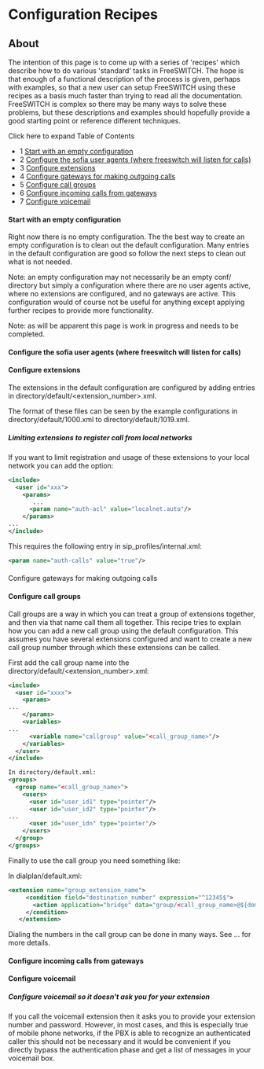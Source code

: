 
# Configuration Recipes 

 

## About

The intention of this page is to come up with a series of 'recipes' which describe how to do various 'standard' tasks in FreeSWITCH. The hope is that enough of a functional description of the process is given, perhaps with examples, so that a new user can setup FreeSWITCH using these recipes as a basis much faster than trying to read all the documentation. FreeSWITCH is complex so there may be many ways to solve these problems, but these descriptions and examples should hopefully provide a good starting point or reference different techniques.

Click here to expand Table of Contents

* 1 [Start with an empty configuration](#start-with-an-empty-configuration)
* 2 [Configure the sofia user agents (where freeswitch will listen for calls)](#configure-the-sofia-user-agents-where-freeswitch-will-listen-for-calls)
* 3 [Configure extensions](#configure-extensions)
* 4 [Configure gateways for making outgoing calls](#configure-extensions)
* 5 [Configure call groups](#configure-call-groups)
* 6 [Configure incoming calls from gateways](#configure-incoming-calls-from-gateways)
* 7 [Configure voicemail](#configure-voicemail)

#### Start with an empty configuration

Right now there is no empty configuration. The the best way to create an empty configuration is to clean out the default configuration. Many entries in the default configuration are good so follow the next steps to clean out what is not needed.

Note: an empty configuration may not necessarily be an empty conf/ directory but simply a configuration where there are no user agents active, where no extensions are configured, and no gateways are active. This configuration would of course not be useful for anything except applying further recipes to provide more functionality.

Note: as will be apparent this page is work in progress and needs to be completed.

#### Configure the sofia user agents (where freeswitch will listen for calls)

#### Configure extensions

The extensions in the default configuration are configured by adding entries in directory/default/&lt;extension\_number>.xml.

The format of these files can be seen by the example configurations in directory/default/1000.xml to directory/default/1019.xml.

##### Limiting extensions to register call from local networks

If you want to limit registration and usage of these extensions to your local network you can add the option:

```xml
<include>
  <user id="xxx">
    <params>
       ...
      <param name="auth-acl" value="localnet.auto"/>
    </params>
...
</include>
```

This requires the following entry in sip\_profiles/internal.xml:

```xml
<param name="auth-calls" value="true"/>
```

####   
Configure gateways for making outgoing calls

#### Configure call groups

Call groups are a way in which you can treat a group of extensions together, and then via that name call them all together. This recipe tries to explain how you can add a new call group using the default configuration. This assumes you have several extensions configured and want to create a new call group number through which these extensions can be called.

First add the call group name into the directory/default/&lt;extension\_number>.xml:

```xml
<include>
  <user id="xxxx">
    <params>
...
    </params>
    <variables>
...
      <variable name="callgroup" value="<call_group_name>"/>
    </variables>
  </user>
</include>

In directory/default.xml:
<groups>
  <group name="<call_group_name>">
    <users>
      <user id="user_id1" type="pointer"/>
      <user id="user_id2" type="pointer"/>
...
      <user id="user_idn" type="pointer"/>
    </users>
  </group>
</groups>
```

Finally to use the call group you need something like:

In dialplan/default.xml:

```xml
<extension name="group_extension_name">
     <condition field="destination_number" expression="^12345$">
       <action application="bridge" data="group/<call_group_name>@${domain_name}"/>
     </condition>
   </extension>
```

Dialing the numbers in the call group can be done in many ways. See ... for more details.

#### Configure incoming calls from gateways

#### Configure voicemail

##### Configure voicemail so it doesn't ask you for your extension

If you call the voicemail extension then it asks you to provide your extension number and password. However, in most cases, and this is especially true of mobile phone networks, if the PBX is able to recognize an authenticated caller this should not be necessary and it would be convenient if you directly bypass the authentication phase and get a list of messages in your voicemail box.


